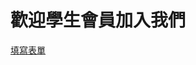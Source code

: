 # 歡迎學生會員加入我們

[填寫表單](https://docs.google.com/forms/d/e/1FAIpQLSdVlyjHW0EAQiv45hXTce_tmzmouZZoN7muYieB3HfObtlOxg/viewform)
